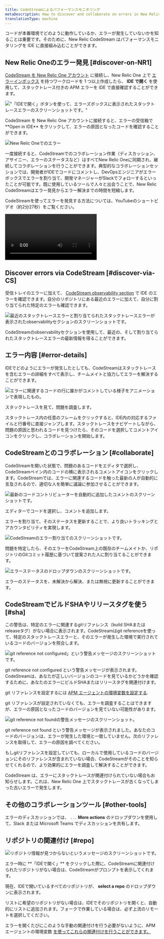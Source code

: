```yaml
---
title: CodeStreamによるパフォーマンスモニタリング
metaDescription: How to discover and collaborate on errors in New Relic CodeStream.
translationType: machine
---
```












コードが本番環境でどのように動作しているか、エラーが発生していないかを知ることは重要です。そのために、New Relic CodeStream はパフォーマンスモニタリングを IDE に直接組み込むことができます。

## New Relic Oneのエラー発見 [#discover-on-NR1]

[CodeStream を New Relic One アカウント](/docs/codestream/start-here/codestream-new-relic) に接続し、New Relic One 上で [エラーインボックス](/docs/errors-inbox/errors-inbox/) を持つワークロードを 1 つ以上作成したら、 **IDE で開く** を使用して、スタックトレース付きの APM エラーを IDE で直接確認することができます。

<img
  src={errorsInbox}
  title="&quot;「IDEで開く」ボタンを押したときに、エラーボックスにスタックトレースエラーが表示される。"
  alt="&quot;「IDEで開く」ボタンを使って、エラーズボックスに表示されたスタックトレースエラーのスクリーンショットです。&quot;"
/>

<figcaption>
  CodeStream を New Relic One アカウントに接続すると、エラーの受信箱で **Open in IDE** をクリックして、エラーの原因となったコードを確認することができます。
</figcaption>

<img
  src={errorOnNr1}
  alt="New Relic Oneでのエラー"
/>

一度接続すると、CodeStreamでのコラボレーション作業（ディスカッション、アサイニー、エラーのステータスなど）はすべてNew Relic Oneに同期され、継続してコラボレーションを行うことができます。典型的なコラボレーションセッションでは、開発者がIDEでコードにコメントし、DevOpsエンジニアがエラーボックスでエラーを割り当て、開発マネージャーがSlackでフォローするといったことが可能です。既に使用しているツールで人々と出会うことで、New Relic CodeStreamはエラー発見からエラー解決までの時間を短縮します。

CodeStreamを使ってエラーを発見する方法については、YouTubeのショートビデオ（約2分27秒）をご覧ください。

<Video
  id="LfH7p76Cvro"
  type="youtube"
/>

## Discover errors via CodeStream [#discover-via-CS]

受信トレイのエラーに加えて、 [CodeStream observability section](/docs/codestream/codestream-ui-overview/observability-section) で IDE のエラーを確認できます。自分のリポジトリにある最近のエラーに加えて、自分に割り当てられた特定のエラーも確認できます。

<img
  src={observabilitySection}
  title="最近のスタック・トレース・エラーと割り当てられたスタック・トレース・エラーを持つオブザーバビリティ・セクション。"
  alt="最近のスタックトレースエラーと割り当てられたスタックトレースエラーが表示されたobservabilityセクションのスクリーンショットです。"
/>

<figcaption>
  CodeStreamのobservabilityセクションを使用して、最近の、そして割り当てられたスタックトレースエラーの最新情報を得ることができます。
</figcaption>

## エラー内容 [#error-details]

IDEでどのようにエラーが発生したとしても、CodeStreamはスタックトレースを含むエラーの詳細をすべて表示し、チームメイトと協力してエラーを解決することができます。

<img
  src={observabilityVsc}
  title="誰かがエラーに関連するコードの行をコメントしている。"
  alt="エラーに関連するコードの行に誰かがコメントしている様子をアニメーションで表現したもの。"
/>

<figcaption>
  スタックトレースを見て、問題を調査します。
</figcaption>

スタックトレース内の任意のフレームをクリックすると、IDE内の対応するファイルと行番号に直接ジャンプします。スタックトレースをナビゲートしながら、問題の原因と思われるコードを見つけたら、そのコードを選択してコメントアイコンをクリックし、コラボレーションを開始します。

## CodeStreamとのコラボレーション [#collaborate]

CodeStreamを開いた状態で、問題のあるコードをエディタで選択し、CodeStreamペイン内のコードの横に表示されるコメントアイコンをクリックします。CodeStreamでは、エラーに関連するコードを触った最新の人が自動的に言及されるので、適切な人を簡単に議論に参加させることができます。

<img
  src={errorAutoMention}
  title="最新のコードコントリビューターによるコメントが自動的に追加されます。"
  alt="最新のコードコントリビューターを自動的に追加したコメントのスクリーンショットです。"
/>

<figcaption>
  エディターでコードを選択し、コメントを追加します。
</figcaption>

エラーを割り当て、そのステータスを更新することで、より良いトラッキングとアカウンタビリティを実現します。

<img
  src={errorAssignee}
  title="CodeStreamのエラー割り当て。"
  alt="CodeStreamのエラー割り当てのスクリーンショットです。"
/>

<figcaption>
  問題を特定したら、そのエラーをCodeStream上の既存のチームメイトか、リポジトリのGitコミット履歴に基づいて提案された人に割り当てることができます。
</figcaption>

<img
  src={errorStatus}
  title="エラーステータスのドロップダウンです。"
  alt="エラーステータスのドロップダウンのスクリーンショットです。"
/>

<figcaption>
  エラーのステータスを、未解決から解決、または無視に更新することができます。
</figcaption>

## CodeStreamでビルドSHAやリリースタグを使う [#sha]

この警告は、特定のエラーに関連するgitリファレンス（build SHAまたはreleaseタグ）がない場合に表示されます。CodeStreamはgit referenceを使って、特定のスタックトレースエラーと、そのエラーが発生した環境で実行されているコードのバージョンを照合します。

<img
  src={buildShaNotConfigured}
  title="git reference not configuredの警告メッセージが表示される。"
  alt="git reference not configured」という警告メッセージのスクリーンショットです。"
/>

<figcaption>
  git reference not configured という警告メッセージが表示されます。CodeStreamは、あなたが正しいバージョンのコードを見ているかどうかを確認するために、あなたのエラーにビルドSHAまたはリリースタグを関連付けます。
</figcaption>

git リファレンスを設定するには [APM エージェントの環境変数を設定する](/docs/codestream/start-here/codestream-new-relic/#buildsha).

git リファレンスが設定されていなくても、エラーを調査することはできますが、エラーの原因となったコードのバージョンを見ていない可能性があります。

<img
  src={buildShaNotFound}
  title="git reference not found という警告メッセージが表示されます。"
  alt="git reference not foundの警告メッセージのスクリーンショット。"
/>

<figcaption>
  git reference not found という警告メッセージが表示されました。あなたのコードのバージョンは、エラーが発生した環境と一致していません。次のリファレンスを取得して、エラーの原因を調べてください。
</figcaption>

もしgitリファレンスを設定していても、ローカルで使用しているコードのバージョンにそのリファレンスが含まれていない場合、CodeStreamがそのことを知らせてくれるので、より効果的にエラーを調査して解決することができます。

CodeStream は、エラーにスタックトレースが関連付けられていない場合もお知らせします。これは、New Relic One 上でスタックトレースが古くなってしまった古いエラーで発生します。

## その他のコラボレーションツール [#other-tools]

エラーのディスカッションでは、 `...` **More actions** のドロップダウンを使用して、Slack または Microsoft Teams でディスカッションを共有します。

## リポジトリの関連付け [#repo]

<img
  src={repoAssociation}
  title="リポジトリの情報がないというメッセージ"
  alt="リポジトリ情報が見つからないというメッセージのスクリーンショットです。"
/>

<figcaption>
  エラー時に **「IDEで開く」** をクリックした際に、CodeStreamに関連付けられたリポジトリがない場合は、CodeStreamがプロンプトを表示してくれます。
</figcaption>

現在、IDEで開いているすべてのリポジトリが、 **select a repo** のドロップダウンに表示されます。

リストに希望のリポジトリがない場合は、IDEでそのリポジトリを開くと、自動的にリストに追加されます。フォークで作業している場合は、必ず上流のリモートを選択してください。

エラーを開くたびにこのような手動の関連付けを行う必要がないように、APMエージェントの環境変数 [を使ってこれらの関連付けを行うことができます。](/docs/codestream/start-here/codestream-new-relic/#repo-url)

[](/docs/codestream/start-here/codestream-new-relic/#repo-url)
